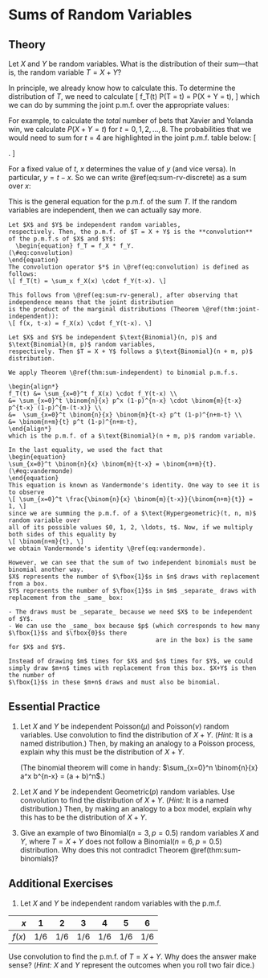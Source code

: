 # Sums of Random Variables {#sums-discrete}
  
## Theory {-}

Let $X$ and $Y$ be random variables. What is the distribution of their sum---that is, 
the random variable $T = X + Y$?

In principle, we already know how to calculate this. To determine the distribution of 
$T$, we need to calculate 
\[ f_T(t) \overset{\text{def}}{=} P(T = t) = P(X + Y = t), \]
which we can do by summing the joint p.m.f. over the appropriate values:
\begin{equation}
\sum_{(x, y):\ x + y = t} f(x, y). 
(\#eq:sum-rv-discrete)
\end{equation}

For example, to calculate the _total_ number of bets that Xavier and Yolanda win, we 
calculate $P(X + Y = t)$ for $t = 0, 1, 2, \ldots, 8$. The probabilities that we 
would need to sum for $t=4$ are highlighted in the joint p.m.f. table below:
\[ \begin{array}{rr|cccc}
  & 5 & 0 & 0 & 0 & .0238 \\
  & 4 & \fbox{0} & 0 & .0795 & .0530 \\
y & 3 & 0 & \fbox{.0883} & .1766 & .0294 \\
  & 2 & .0327 & .1963 & \fbox{.0981} & 0 \\
  & 1 & .0726 & .1090 & 0 & \fbox{0} \\
  & 0 & .0404 & 0 & 0 & 0 \\
\hline
& & 0 & 1 & 2 & 3\\
& &   & & x
\end{array}. \]

For a fixed value of $t$, $x$ determines the value of $y$ (and vice versa). In particular, 
$y = t - x$. So we can write \@ref(eq:sum-rv-discrete) as a sum over $x$:
\begin{equation}
f_T(t) = \sum_x f(x, t-x).
(\#eq:sum-rv-general)
\end{equation}

This is the general equation for the p.m.f. of the sum $T$. If the random variables are independent, 
then we can actually say more.

```theorem
Let $X$ and $Y$ be independent random variables, 
respectively. Then, the p.m.f. of $T = X + Y$ is the **convolution** of the p.m.f.s of $X$ and $Y$:
  \begin{equation} f_T = f_X * f_Y.
(\#eq:convolution)
\end{equation}
The convolution operator $*$ in \@ref(eq:convolution) is defined as follows:
\[ f_T(t) = \sum_x f_X(x) \cdot f_Y(t-x). \]
```

```proof
This follows from \@ref(eq:sum-rv-general), after observing that independence means that the joint distribution 
is the product of the marginal distributions (Theorem \@ref(thm:joint-independent)):
\[ f(x, t-x) = f_X(x) \cdot f_Y(t-x). \]
```

```theorem
Let $X$ and $Y$ be independent $\text{Binomial}(n, p)$ and $\text{Binomial}(m, p)$ random variables, 
respectively. Then $T = X + Y$ follows a $\text{Binomial}(n + m, p)$ distribution.
```

```proof
We apply Theorem \@ref(thm:sum-independent) to binomial p.m.f.s.

\begin{align*}
f_T(t) &= \sum_{x=0}^t f_X(x) \cdot f_Y(t-x) \\
&= \sum_{x=0}^t \binom{n}{x} p^x (1-p)^{n-x} \cdot \binom{m}{t-x} p^{t-x} (1-p)^{m-(t-x)} \\
&=  \sum_{x=0}^t \binom{n}{x} \binom{m}{t-x} p^t (1-p)^{n+m-t} \\
&= \binom{n+m}{t} p^t (1-p)^{n+m-t},
\end{align*}
which is the p.m.f. of a $\text{Binomial}(n + m, p)$ random variable.

In the last equality, we used the fact that
\begin{equation} 
\sum_{x=0}^t \binom{n}{x} \binom{m}{t-x} = \binom{n+m}{t}. 
(\#eq:vandermonde)
\end{equation}
This equation is known as Vandermonde's identity. One way to see it is to observe 
\[ \sum_{x=0}^t \frac{\binom{n}{x} \binom{m}{t-x}}{\binom{n+m}{t}} = 1, \]
since we are summing the p.m.f. of a $\text{Hypergeometric}(t, n, m)$ random variable over 
all of its possible values $0, 1, 2, \ldots, t$. Now, if we multiply both sides of this equality by 
\[ \binom{n+m}{t}, \]
we obtain Vandermonde's identity \@ref(eq:vandermonde).

However, we can see that the sum of two independent binomials must be binomial another way. 
$X$ represents the number of $\fbox{1}$s in $n$ draws with replacement from a box. 
$Y$ represents the number of $\fbox{1}$s in $m$ _separate_ draws with replacement from the _same_ box: 

- The draws must be _separate_ because we need $X$ to be independent of $Y$. 
- We can use the _same_ box because $p$ (which corresponds to how many $\fbox{1}$s and $\fbox{0}$s there 
                                         are in the box) is the same for $X$ and $Y$.

Instead of drawing $m$ times for $X$ and $n$ times for $Y$, we could 
simply draw $m+n$ times with replacement from this box. $X+Y$ is then the number of 
$\fbox{1}$s in these $m+n$ draws and must also be binomial.
```

## Essential Practice {-}

1. Let $X$ and $Y$ be independent $\text{Poisson}(\mu)$ and $\text{Poisson}(\nu)$ random variables. 
Use convolution to find the distribution of $X + Y$. (_Hint:_ It is a named distribution.) Then, 
by making an analogy to a Poisson process, explain why this must be the distribution of $X + Y$.

    (The binomial theorem will come in handy: $\sum_{x=0}^n \binom{n}{x} a^x b^{n-x} = (a + b)^n$.)

2. Let $X$ and $Y$ be independent $\text{Geometric}(p)$ random variables. Use convolution to 
find the distribution of $X + Y$. (_Hint:_ It is a named distribution.) Then, by making an 
analogy to a box model, explain why this has to be the distribution of $X + Y$.

3. Give an example of two $\text{Binomial}(n=3, p=0.5)$ random variables $X$ and $Y$, 
where $T = X + Y$ does not follow a $\text{Binomial}(n=6, p=0.5)$ distribution. Why does this 
not contradict Theorem \@ref(thm:sum-binomials)?


## Additional Exercises {-}

1. Let $X$ and $Y$ be independent random variables with the p.m.f. 

| $x$   | 1  | 2  | 3  |  4 | 5  | 6  |
|------:|:--:|:--:|:--:|:--:|:--:|:--:|
|$f(x)$ | $1/6$ | $1/6$ | $1/6$ | $1/6$ | $1/6$ | $1/6$

Use convolution to find the p.m.f. of $T = X + Y$. Why does the answer make sense? 
(_Hint:_ $X$ and $Y$ represent the outcomes when you roll two fair dice.)
